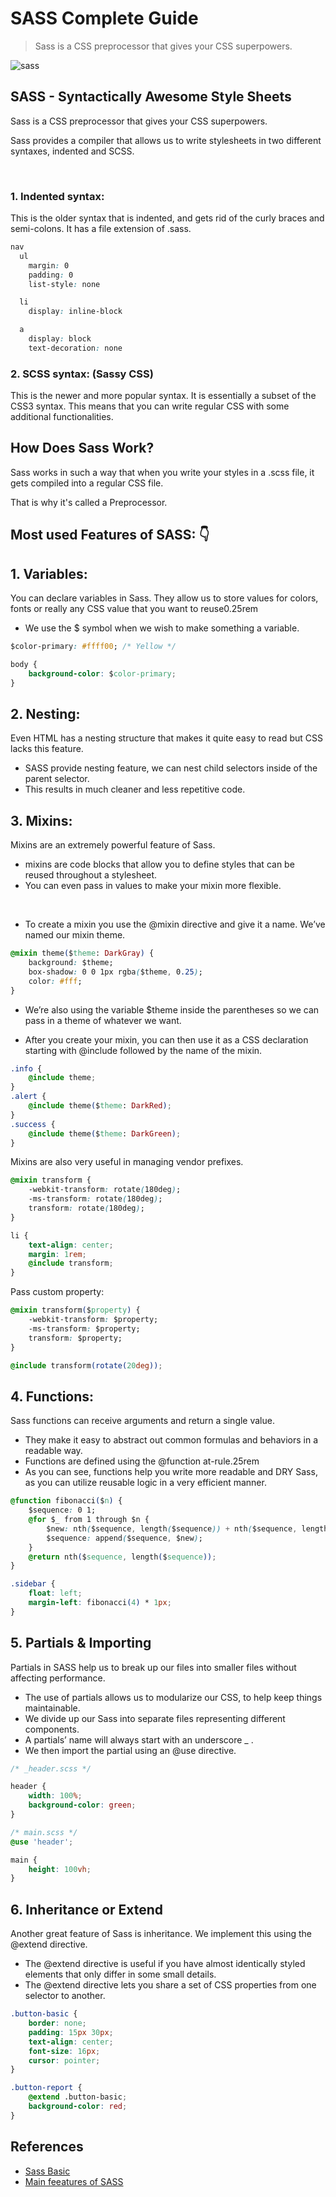 # SASS Complete Guide

> Sass is a CSS preprocessor that gives your CSS superpowers.

![sass](/sass.png)

## SASS - Syntactically Awesome Style Sheets

Sass is a CSS preprocessor that gives your CSS superpowers.

Sass provides a compiler that allows us to write stylesheets in two different syntaxes, indented and SCSS.

<br />

### 1. Indented syntax:

This is the older syntax that is indented, and gets rid of the curly braces and semi-colons. It has a file extension of .sass.

```css
nav
  ul
    margin: 0
    padding: 0
    list-style: none

  li
    display: inline-block

  a
    display: block
    text-decoration: none
```

### 2. SCSS syntax: (Sassy CSS)

This is the newer and more popular syntax. It is essentially a subset of the CSS3 syntax. This means that you can write regular CSS with some additional functionalities.

## How Does Sass Work?

Sass works in such a way that when you write your styles in a .scss file, it gets compiled into a regular CSS file.

That is why it's called a Preprocessor.

## Most used Features of SASS: 👇

## 1. Variables:

You can declare variables in Sass. They allow us to store values for colors, fonts or really any CSS value that you want to reuse0.25rem

-   We use the $ symbol when we wish to make something a variable.

```css
$color-primary: #ffff00; /* Yellow */

body {
    background-color: $color-primary;
}
```

## 2. Nesting:

Even HTML has a nesting structure that makes it quite easy to read but CSS lacks this feature.

-   SASS provide nesting feature, we can nest child selectors inside of the parent selector.
-   This results in much cleaner and less repetitive code.

## 3. Mixins:

Mixins are an extremely powerful feature of Sass.

-   mixins are code blocks that allow you to define styles that can be reused throughout a stylesheet.
-   You can even pass in values to make your mixin more flexible.

<br />

-   To create a mixin you use the @mixin directive and give it a name. We’ve named our mixin theme.

```css
@mixin theme($theme: DarkGray) {
    background: $theme;
    box-shadow: 0 0 1px rgba($theme, 0.25);
    color: #fff;
}
```

-   We’re also using the variable $theme inside the parentheses so we can pass in a theme of whatever we want.

-   After you create your mixin, you can then use it as a CSS declaration starting with @include followed by the name of the mixin.

```css
.info {
    @include theme;
}
.alert {
    @include theme($theme: DarkRed);
}
.success {
    @include theme($theme: DarkGreen);
}
```

Mixins are also very useful in managing vendor prefixes.

```css
@mixin transform {
    -webkit-transform: rotate(180deg);
    -ms-transform: rotate(180deg);
    transform: rotate(180deg);
}
```

```css
li {
    text-align: center;
    margin: 1rem;
    @include transform;
}
```

Pass custom property:

```css
@mixin transform($property) {
    -webkit-transform: $property;
    -ms-transform: $property;
    transform: $property;
}
```

```css
@include transform(rotate(20deg));
```

## 4. Functions:

Sass functions can receive arguments and return a single value.

-   They make it easy to abstract out common formulas and behaviors in a readable way.
-   Functions are defined using the @function at-rule.25rem
-   As you can see, functions help you write more readable and DRY Sass, as you can utilize reusable logic in a very efficient manner.

```css
@function fibonacci($n) {
    $sequence: 0 1;
    @for $_ from 1 through $n {
        $new: nth($sequence, length($sequence)) + nth($sequence, length($sequence) - 1);
        $sequence: append($sequence, $new);
    }
    @return nth($sequence, length($sequence));
}

.sidebar {
    float: left;
    margin-left: fibonacci(4) * 1px;
}
```

## 5. Partials & Importing

Partials in SASS help us to break up our files into smaller files without affecting performance.

-   The use of partials allows us to modularize our CSS, to help keep things maintainable.
-   We divide up our Sass into separate files representing different components.
-   A partials’ name will always start with an underscore \_ .
-   We then import the partial using an @use directive.

```css
/* _header.scss */

header {
    width: 100%;
    background-color: green;
}
```

```css
/* main.scss */
@use 'header';

main {
    height: 100vh;
}
```

## 6. Inheritance or Extend

Another great feature of Sass is inheritance. We implement this using the @extend directive.

-   The @extend directive is useful if you have almost identically styled elements that only differ in some small details.
-   The @extend directive lets you share a set of CSS properties from one selector to another.

```css
.button-basic {
    border: none;
    padding: 15px 30px;
    text-align: center;
    font-size: 16px;
    cursor: pointer;
}

.button-report {
    @extend .button-basic;
    background-color: red;
}
```

## References

-   [Sass Basic](https://sass-lang.com/guide)
-   [Main feeatures of SASS](https://dev.to/timothyrobards/the-main-features-of-sass-47k2)
